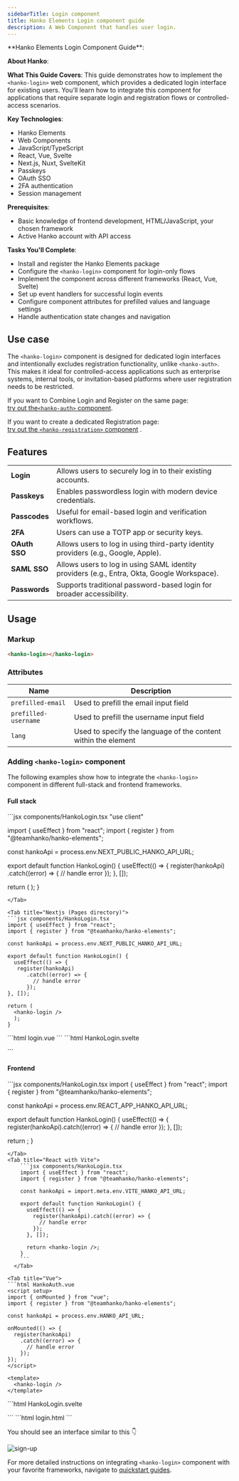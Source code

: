 ```yaml
---
sidebarTitle: Login component
title: Hanko Elements Login component guide
description: A Web Component that handles user login.
---
```



<div class="hidden">
**Hanko Elements Login Component Guide**:

**About Hanko**:
<HankoAbout />

**What This Guide Covers**: This guide demonstrates how to implement the `<hanko-login>` web component, which provides a dedicated login interface for existing users. You'll learn how to integrate this component for applications that require separate login and registration flows or controlled-access scenarios.

**Key Technologies**:
- Hanko Elements
- Web Components
- JavaScript/TypeScript
- React, Vue, Svelte
- Next.js, Nuxt, SvelteKit
- Passkeys
- OAuth SSO
- 2FA authentication
- Session management

**Prerequisites**:
- Basic knowledge of frontend development, HTML/JavaScript, your chosen framework
- Active Hanko account with API access

**Tasks You'll Complete**: 
- Install and register the Hanko Elements package
- Configure the `<hanko-login>` component for login-only flows
- Implement the component across different frameworks (React, Vue, Svelte)
- Set up event handlers for successful login events
- Configure component attributes for prefilled values and language settings
- Handle authentication state changes and navigation
</div>


## Use case
The `<hanko-login>` component is designed for dedicated login interfaces and intentionally excludes registration functionality, unlike `<hanko-auth>`. This makes it ideal for controlled-access applications such as enterprise systems, internal tools, or invitation-based platforms where user registration needs to be restricted.

If you want to Combine Login and Register on the same page: \
[try out the`<hanko-auth>` component](/guides/hanko-elements/auth-component).

If you want to create a dedicated Registration page:  \
[try out the `<hanko-registration>` component](/guides/hanko-elements/register-component) .


## Features
|  |  |
| --- | --- |
|  **Login** | Allows users to securely log in to their existing accounts.
|  **Passkeys** | Enables passwordless login with modern device credentials.
|  **Passcodes** | Useful for email-based login and verification workflows.
|  **2FA** | Users can use a TOTP app or security keys.
|  **OAuth SSO** | 	Allows users to log in using third-party identity providers (e.g., Google, Apple).
|  **SAML SSO** | 	Allows users to log in using SAML identity providers (e.g., Entra, Okta, Google Workspace).
|  **Passwords** | Supports traditional password-based login for broader accessibility.


## Usage

### Markup

```html 
<hanko-login></hanko-login>
```

### Attributes

| Name | Description |
| --- | --- |
| `prefilled-email` | Used to prefill the email input field |
| `prefilled-username` | Used to prefill the username input field |
| `lang` | Used to specify the language of the content within the element |


### Adding `<hanko-login>` component

The following examples show how to integrate the `<hanko-login>` component in different full-stack and frontend frameworks.

#### Full stack

<Tabs>
<Tab title="Nextjs (App directory)">
```jsx components/HankoLogin.tsx
"use client"

import { useEffect } from "react";
import { register } from "@teamhanko/hanko-elements";

const hankoApi = process.env.NEXT_PUBLIC_HANKO_API_URL;

export default function HankoLogin() {
  useEffect(() => {
   register(hankoApi)
      .catch((error) => {
        // handle error
      });
  }, []);

return (
<hanko-login />
);
}
```
</Tab>

<Tab title="Nextjs (Pages directory)">
```jsx components/HankoLogin.tsx
import { useEffect } from "react";
import { register } from "@teamhanko/hanko-elements";

const hankoApi = process.env.NEXT_PUBLIC_HANKO_API_URL;

export default function HankoLogin() {
  useEffect(() => {
   register(hankoApi)
      .catch((error) => {
        // handle error
      });
}, []);

return (
  <hanko-login />
  );
}
```
</Tab>

<Tab title="Nuxt">
```html login.vue
<template>
  <hanko-login />
</template>
```
</Tab>


<Tab title="SvelteKit">
```html HankoLogin.svelte
<script>
  import { onMount } from "svelte";
  import { goto } from "$app/navigation";
  import { register } from "@teamhanko/hanko-elements";
  import { env } from "$env/dynamic/public";
  const hankoApi = env.PUBLIC_HANKO_API_URL;

  const redirectAfterLogin = () => {
    goto("/dashboard");
  };

  onMount(async () => {
    register(hankoApi).catch((error) => {
      // handle error
    });
  });
</script>

<hanko-login on:onSessionCreated={redirectAfterLogin} />
```
</Tab>
</Tabs>

#### Frontend 


<Tabs>
<Tab title="Create React App">
```jsx components/HankoLogin.tsx
import { useEffect } from "react";
import { register } from "@teamhanko/hanko-elements";

const hankoApi = process.env.REACT_APP_HANKO_API_URL;

export default function HankoLogin() {
  useEffect(() => {
    register(hankoApi).catch((error) => {
      // handle error
    });
  }, []);

  return <hanko-login />;
}
```
</Tab>
<Tab title="React with Vite">
    ```jsx components/HankoLogin.tsx
    import { useEffect } from "react";
    import { register } from "@teamhanko/hanko-elements";

    const hankoApi = import.meta.env.VITE_HANKO_API_URL;

    export default function HankoLogin() {
      useEffect(() => {
        register(hankoApi).catch((error) => {
          // handle error
        });
      }, []);

      return <hanko-login />;
    }
    ```
  </Tab>

<Tab title="Vue">
```html HankoAuth.vue
<script setup>
import { onMounted } from "vue";
import { register } from "@teamhanko/hanko-elements";

const hankoApi = process.env.HANKO_API_URL;

onMounted(() => {
  register(hankoApi)
    .catch((error) => {
      // handle error
    });
});
</script>

<template>
  <hanko-login />
</template>
```
</Tab>

<Tab title="Svelte">
```html HankoLogin.svelte
<script>
  import { register } from "@teamhanko/hanko-elements";
  import { onMount } from "svelte";
  import { env } from "$env/dynamic/public";

  const hankoApi = env.PUBLIC_HANKO_API_URL;

  onMount(async () => {
    register(hankoApi).catch((error) => {
      // handle error
    });
  });
</script>

<hanko-login />
```
</Tab>

<Tab title="JavaScript">
```html login.html
<body>
  <hanko-login />

  <script type="module">
    import { register } from "https://esm.run/@teamhanko/hanko-elements";

    await register(process.env.HANKO_API_URL);
  </script>
</body>
```
</Tab>
</Tabs>

You should see an interface similar to this 👇
<Frame>
<img src="/images/fullstack-guide/next-one.png" alt="sign-up" width={500} style={{ borderRadius: '0.5rem' }}/>
</Frame>


For more detailed instructions on integrating `<hanko-login>` component with your favorite frameworks, navigate to [quickstart guides](/quickstarts/fullstack). 





